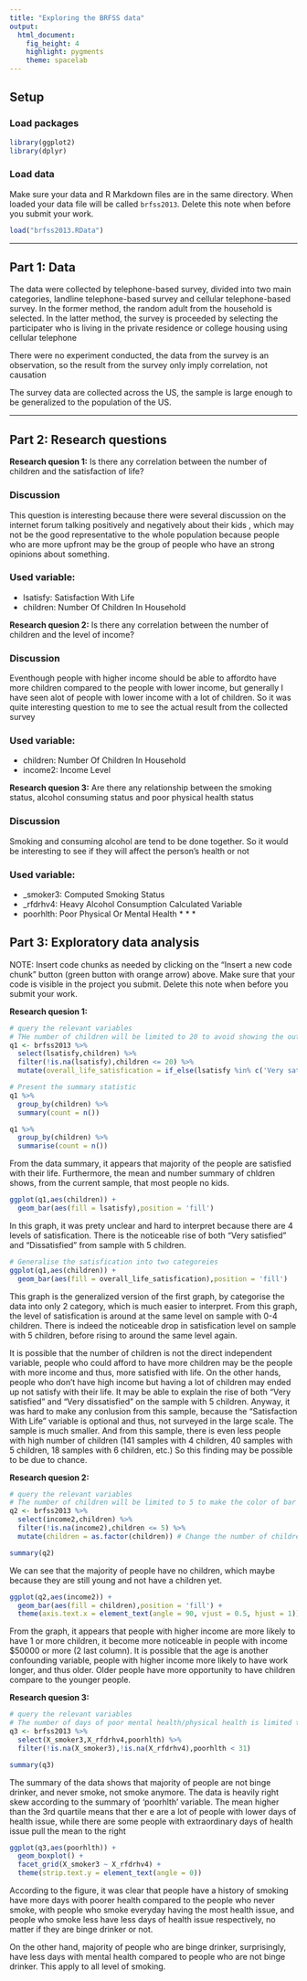 ```yaml
---
title: "Exploring the BRFSS data"
output: 
  html_document: 
    fig_height: 4
    highlight: pygments
    theme: spacelab
---
```


## Setup

### Load packages

```r
library(ggplot2)
library(dplyr)
```

### Load data

Make sure your data and R Markdown files are in the same directory. When loaded
your data file will be called `brfss2013`. Delete this note when before you submit 
your work. 

```r
load("brfss2013.RData")
```



* * *

## Part 1: Data
The data were collected by telephone-based survey, divided into two main categories, landline telephone-based survey and cellular telephone-based survey. In the former method, the random adult from the household is selected. In the latter method, the survey is proceeded by selecting the participater who is living in the private residence or college housing using cellular telephone

There were no experiment conducted, the data from the survey is an observation, so the result from the survey only imply correlation, not causation

The survey data are collected across the US, the sample is large enough to be generalized to the population of the US.

* * *

## Part 2: Research questions

**Research quesion 1:**
Is there any correlation between the number of children and the satisfaction of life?

### Discussion
This question is interesting because there were several discussion on the internet forum talking positively and negatively about their kids , which may not be the good representative to the whole population because people who are more upfront may be the group of people who have an strong opinions about something.

### Used variable:
- lsatisfy: Satisfaction With Life
- children: Number Of Children In Household

**Research quesion 2:**
Is there any correlation between the number of children and the level of income?

### Discussion
Eventhough people with higher income should be able to affordto have more children compared to the people with lower income, but generally I have seen alot of people with lower income with a lot of children. So it was quite interesting question to me to see the actual result from the collected survey

### Used variable:
- children: Number Of Children In Household
- income2: Income Level

**Research quesion 3:**
Are there any relationship between the smoking status, alcohol consuming status and poor physical health status

### Discussion
Smoking and consuming alcohol are tend to be done together. So  it would be interesting to see if they will affect the person's health or not

### Used variable:
- _smoker3: Computed Smoking Status
- _rfdrhv4: Heavy Alcohol Consumption Calculated Variable
- poorhlth: Poor Physical Or Mental Health
* * *

## Part 3: Exploratory data analysis

NOTE: Insert code chunks as needed by clicking on the "Insert a new code chunk" 
button (green button with orange arrow) above. Make sure that your code is visible
in the project you submit. Delete this note when before you submit your work.

**Research quesion 1:**

```r
# query the relevant variables
# THe number of children will be limited to 20 to avoid showing the outlier
q1 <- brfss2013 %>%
  select(lsatisfy,children) %>%
  filter(!is.na(lsatisfy),children <= 20) %>%
  mutate(overall_life_satisfication = if_else(lsatisfy %in% c('Very satisfied','Satisfied'),"Satisfied",'Not satisfied')) # Generalise the satisfication into two categoreies

# Present the summary statistic
q1 %>%
  group_by(children) %>%
  summary(count = n())

q1 %>%
  group_by(children) %>%
  summarise(count = n())


```


From the data summary, it appears that majority of the people are satisfied with their life. Furthermore, the mean and number summary of chldren shows, from the current sample, that most people no kids.

```r
ggplot(q1,aes(children)) + 
  geom_bar(aes(fill = lsatisfy),position = 'fill')
```

In this graph, it was prety unclear and hard to interpret because there are 4 levels of satisfication. There is the noticeable rise of both "Very satisfied" and "Dissatisfied" from sample with 5 children.

```r

# Generalise the satisfication into two categoreies
ggplot(q1,aes(children)) + 
  geom_bar(aes(fill = overall_life_satisfication),position = 'fill')
```

This graph is the generalized version of the first graph, by categorise the data into only 2 category, which is much easier to interpret. From this graph, the level of satisfication is around at the same level on sample with 0-4 children. There is indeed the noticeable drop in satisfication level on sample with 5 children, before rising to around the same level again.

It is possible that the number of children is not the direct independent variable, people who could afford to have more children may be the people with more income and thus, more satisfied with life. On the other hands, people who don't have high income but having a lot of children may ended up not satisfy with their life. It may be able to explain the rise of both "Very satisfied" and "Very dissatisfied" on the sample with 5 children. Anyway, it was hard to make any conlusion from this sample, because the "Satisfaction With Life" variable is optional and thus, not surveyed in the large scale. The sample is much smaller. And from this  sample, there is even less people with high number of children (141 samples with 4 children, 40 samples with 5 children, 18 samples with 6 children, etc.) So this finding may be possible to be due to chance.

**Research quesion 2:**

```r
# query the relevant variables
# The number of children will be limited to 5 to make the color of bar chart easier to distinguish
q2 <- brfss2013 %>%
  select(income2,children) %>%
  filter(!is.na(income2),children <= 5) %>%
  mutate(children = as.factor(children)) # Change the number of children into catergoical variable

summary(q2)
```

We can see that the majority of people have no children, which maybe because they are still young and not have a children yet.

```r
ggplot(q2,aes(income2)) +
  geom_bar(aes(fill = children),position = 'fill') +
  theme(axis.text.x = element_text(angle = 90, vjust = 0.5, hjust = 1))
```

From the graph, it appears that people with higher income are more likely to have 1 or more children, it become more noticeable in people with income $50000 or more (2 last column). It is possible that the age is another confounding variable, people with higher income more likely to have work longer, and thus older. Older people have more opportunity to have children compare to the younger people.

**Research quesion 3:**

```r
# query the relevant variables
# The number of days of poor mental health/physical health is limited to 30 days to eliminate the outlier
q3 <- brfss2013 %>%
  select(X_smoker3,X_rfdrhv4,poorhlth) %>%
  filter(!is.na(X_smoker3),!is.na(X_rfdrhv4),poorhlth < 31)

summary(q3)
```
The summary of the data shows that majority of people are not binge drinker, and never smoke, not smoke anymore. The data is heavily right skew according to the summary of 'poorhlth' variable. The mean higher than the 3rd quartile means that ther e are a lot of people with lower days of health issue, while there are some people with extraordinary days of health issue pull the mean to the right
```r
ggplot(q3,aes(poorhlth)) +
  geom_boxplot() +
  facet_grid(X_smoker3 ~ X_rfdrhv4) +
  theme(strip.text.y = element_text(angle = 0))
```
According to the figure, it was clear that people have a history of smoking have more days with poorer health compared to the people who never smoke, with people who smoke everyday having the most health issue, and people who smoke less have less days of health issue respectively, no matter if they are binge drinker or not.

On the other hand, majority of people who are binge drinker, surprisingly, have less days with mental health compared to people who are not binge drinker. This apply to all level of smoking. 

